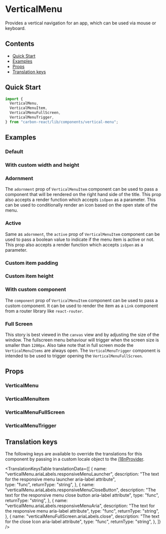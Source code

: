 

<Meta of={VerticalMenuStories} />

# VerticalMenu

Provides a vertical navigation for an app, which can be used via mouse or keyboard.

## Contents

- [Quick Start](#quick-start)
- [Examples](#examples)
- [Props](#props)
- [Translation keys](#translation-keys)

## Quick Start

```javascript
import {
  VerticalMenu,
  VerticalMenuItem,
  VerticalMenuFullScreen,
  VerticalMenuTrigger,
} from "carbon-react/lib/components/vertical-menu";
```

## Examples

### Default

<Canvas of={VerticalMenuStories.Default} />

### With custom width and height

<Canvas of={VerticalMenuStories.CustomWidthAndHeight} />

### Adornment

The `adornment` prop of `VerticalMenuItem` component can be used to pass a component that will be rendered on the right hand side of the title.
This prop also accepts a render function which accepts `isOpen` as a parameter. This can be used to conditionally render an icon based on the open state of the menu.

<Canvas of={VerticalMenuStories.Adornment} />

### Active

Same as `adornment`, the `active` prop of `VerticalMenuItem` component can be used to pass a boolean value to indicate if the menu item is active or not.
This prop also accepts a render function which accepts `isOpen` as a parameter.

<Canvas of={VerticalMenuStories.Active} />

### Custom item padding

<Canvas of={VerticalMenuStories.CustomItemPadding} />

### Custom item height

<Canvas of={VerticalMenuStories.CustomItemHeight} />

### With custom component

The `component` prop of `VerticalMenuItem` component can be used to pass a custom component.
It can be used to render the item as a `Link` component from a router library like `react-router`.

<Canvas of={VerticalMenuStories.CustomComponent} />

### Full Screen

This story is best viewed in the `canvas` view and by adjusting the size of the window. The fullscreen menu behaviour will
trigger when the screen size is smaller than `1200px`. Also take note that in full screen mode the `VerticalMenuItems` are always open.
The `VerticalMenuTrigger` component is intended to be used to trigger opening the `VerticalMenuFullScreen`.

<Canvas of={VerticalMenuStories.FullScreen} />

## Props

### VerticalMenu

<ArgTypes of={VerticalMenuStories} />

### VerticalMenuItem

<ArgTypes of={VerticalMenuItemStories} />

### VerticalMenuFullScreen

<ArgTypes of={VerticalMenuFullScreenStories} />

### VerticalMenuTrigger

<ArgTypes of={VerticalMenuTriggerStories} />

## Translation keys

The following keys are available to override the translations for this component by passing in a custom locale object
to the [i18nProvider](../?path=/docs/documentation-i18n--docs).

<TranslationKeysTable
  translationData={[
        {
      name: "verticalMenu.ariaLabels.responsiveMenuLauncher",
      description: "The text for the responsive menu launcher aria-label attribute",      
      type: "func",
      returnType: "string",
    },
            {
      name: "verticalMenu.ariaLabels.responsiveMenuCloseButton",
      description: "The text for the responsive menu close button aria-label attribute",
      type: "func",
      returnType: "string",
    },
                {
      name: "verticalMenu.ariaLabels.responsiveMenuAria",
      description: "The text for the responsive menu aria-label attribute",
      type: "func",
      returnType: "string",
    },
    {
      name: "verticalMenuFullScreen.ariaLabels.close",
      description: "The text for the close Icon aria-label attribute",
      type: "func",
      returnType: "string",
    },
  ]}
/>
